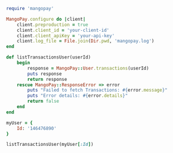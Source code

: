   
```ruby Ruby  
require 'mangopay'

MangoPay.configure do |client|
    client.preproduction = true
    client.client_id = 'your-client-id'
    client.client_apiKey = 'your-api-key'
    client.log_file = File.join(Dir.pwd, 'mangopay.log')
end

def listTransactionsUser(userId)
    begin
        response = MangoPay::User.transactions(userId)
        puts response
        return response
    rescue MangoPay::ResponseError => error
        puts "Failed to fetch Transactions: #{error.message}"
        puts "Error details: #{error.details}"
        return false
    end
end

myUser = {
    Id: '146476890'
}

listTransactionsUser(myUser[:Id])  
```